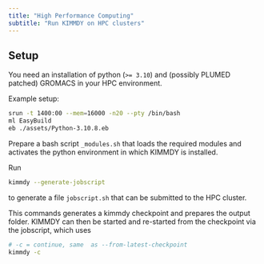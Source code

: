 ```yaml
---
title: "High Performance Computing"
subtitle: "Run KIMMDY on HPC clusters"
---
```


## Setup

You need an installation of python (`>= 3.10`) and (possibly PLUMED patched) GROMACS in your
HPC environment.

Example setup:

```bash
srun -t 1400:00 --mem=16000 -n20 --pty /bin/bash
ml EasyBuild
eb ./assets/Python-3.10.8.eb
```

Prepare a bash script `_modules.sh` that loads the required modules and activates
the python environment in which KIMMDY is installed.

Run

```bash
kimmdy --generate-jobscript
```

to generate a file `jobscript.sh` that can be submitted to the HPC cluster.

This commands generates a kimmdy checkpoint and prepares the output folder.
KIMMDY can then be started and re-started from the checkpoint via the jobscript,
which uses

```bash
# -c = continue, same  as --from-latest-checkpoint
kimmdy -c
```





